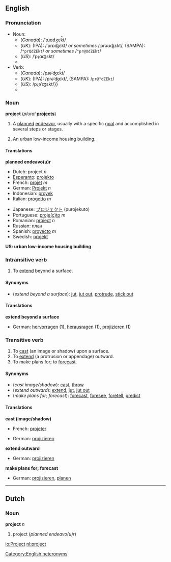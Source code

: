 ==English==

===Pronunciation===
*Noun:
**(''Canada''): /ˈpɹɑdʒεk̚t/
**(''UK''): (IPA): /ˈprɒʤεkt/ ''or sometimes'' /ˈprəʊʤεkt/, (SAMPA): /<tt>"prQdZEkt</tt>/ ''or sometimes'' /<tt>"pr@UdZEkt</tt>/
**(''US''): /ˈpɻɑʤεkt/
**{{Audio|en-ca-project-noun.ogg|Audio (Canada) (noun)}}
*Verb:
**(''Canada''): /pɹəˈʤεk̚t/
**(''UK''): (IPA): /prəˈʤεkt/, (SAMPA): /<tt>pr@"dZEkt</tt>/
**(''US''): /pɻəˈʤεkt/}}
**{{Audio|en-ca-project-verb.ogg|Audio (Canada) (verb)}}

===Noun===
'''project'''  (''plural'' '''[[projects]]''')
# A [[plan]]ned [[endeavor]], usually with a specific [[goal]] and accomplished in several steps or stages.
#{{US}} An urban low-income housing building.


====Translations====

'''planned endeavo(u)r'''
{{top}}
*Dutch: project ''n''
*[[Esperanto]]: [[projekto]]
*French: [[projet]] ''m''
*German: [[Projekt]] ''n''
*Indonesian: [[proyek]]
*Italian: [[progetto]] ''m''
{{mid}}
*Japanese: [[プロジェクト]] (purojekuto)
*Portuguese: [[proje(c)to]] ''m''
*Romanian: [[proiect]] ''n''
*Russian: [[план]]
*Spanish: [[proyecto]] ''m''
*Swedish: [[projekt]]
{{bottom}}

'''US: urban low-income housing building'''

===Intransitive verb===
{{en-infl-reg-consonant|project||}}

#To [[extend]] beyond a surface.

====Synonyms====
*(''extend beyond a surface''): [[jut]], [[jut out]], [[protrude]], [[stick out]]

====Translations====

'''extend beyond a surface'''

{{top}}
*German: [[hervorragen]] (1), [[herausragen]] (1), [[projizieren]] (1)
{{mid}}
{{bottom}}

===Transitive verb===
{{en-infl-reg-consonant|project||}}

#To [[cast]] (an image or shadow) upon a surface.
#To [[extend]] (a protrusion or appendage) outward.
#To make plans for; to [[forecast]].

====Synonyms====
*(''cast image/shadow''): [[cast]], [[throw]]
*(''extend outward''): [[extend]], [[jut]], [[jut out]]
*(''make plans for; forecast''): [[forecast]], [[foresee]], [[foretell]], [[predict]]

====Translations====

'''cast (image/shadow)'''
{{top}}
*French: [[projeter]]
{{mid}}
*German: [[projizieren]]
{{bottom}}

'''extend outward'''
{{top}}
*German: [[projizieren]]
{{mid}}
{{bottom}}

'''make plans for; forecast'''
{{top}}
*German: [[projizieren]], [[planen]]
{{mid}}
{{bottom}}

----
==Dutch==
===Noun===
'''project''' ''n''

#project (''planned endeavo(u)r'')

[[Category:English heteronyms]]

[[io:Project]]
[[nl:project]]